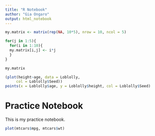 ```yaml
---
title: "R Notebook"
author: "Gia Ongaro"
output: html_notebook
---
```



```r
my.matrix <- matrix(rep(NA, 10*5), nrow = 10, ncol = 5)

for(j in 1:5){
  for(i in 1:10){
  my.matrix[i,j] <- i*j
  }
}  

my.matrix
```


```r
(plot(height~age, data = Loblolly, 
     col = Loblolly$Seed))
points(x = Loblolly$age, y = Loblolly$height, col = Loblolly$Seed)
```



# Practice Notebook

This is my practice notebook.

```r
plot(mtcars$mpg, mtcars$wt)
```

